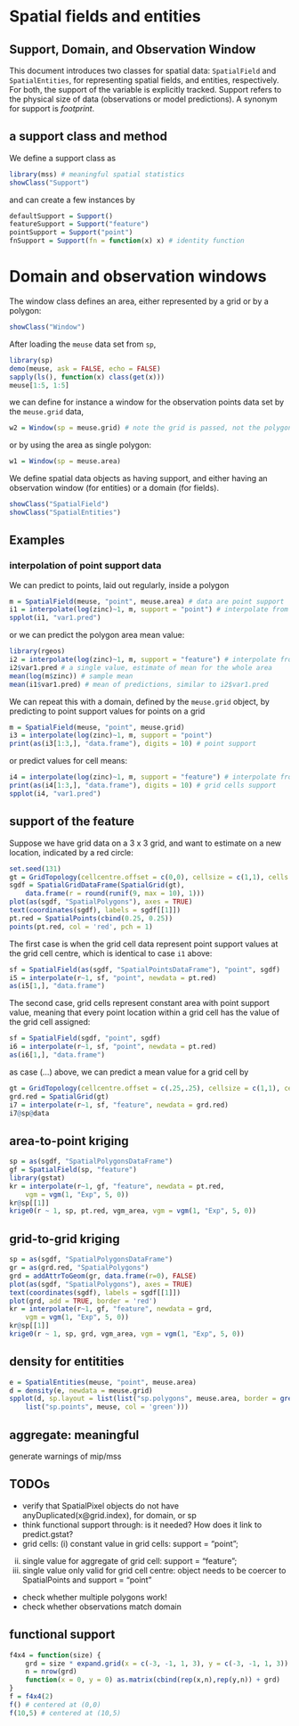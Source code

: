 <!--
%\VignetteEngine{knitr::knitr}
%\VignetteIndexEntry{Spatial and spatio-temporal objects in Google charts}
-->

# Spatial fields and entities

## Support, Domain, and Observation Window
This document introduces two classes for spatial data: `SpatialField`
and `SpatialEntities`, for representing spatial fields, and entities,
respectively. For both, the support of the variable is explicitly tracked. 
Support refers to the physical size of data (observations or model
predictions). A synonym for support is _footprint_.

## a support class and method
We define a support class as
```r
library(mss) # meaningful spatial statistics
showClass("Support")
```
and can create a few instances by
```r
defaultSupport = Support()
featureSupport = Support("feature")
pointSupport = Support("point")
fnSupport = Support(fn = function(x) x) # identity function
```

# Domain and observation windows
The window class defines an area, either represented by a grid or by a polygon:
```r
showClass("Window")
```

After loading the `meuse` data set from `sp`,
```r
library(sp)
demo(meuse, ask = FALSE, echo = FALSE)
sapply(ls(), function(x) class(get(x)))
meuse[1:5, 1:5]
```
we can define for instance a window for the observation points data 
set by the `meuse.grid` data,
```r
w2 = Window(sp = meuse.grid) # note the grid is passed, not the polygons
```
or by using the area as single polygon:
```r
w1 = Window(sp = meuse.area)
```

We define spatial data objects as having support, and either having
an observation window (for entities) or a domain (for fields).
```r
showClass("SpatialField")
showClass("SpatialEntities")
```

## Examples

### interpolation of point support data
We can predict to points, laid out regularly, inside a polygon
```r
m = SpatialField(meuse, "point", meuse.area) # data are point support
i1 = interpolate(log(zinc)~1, m, support = "point") # interpolate from point TO point support
spplot(i1, "var1.pred")
```

or we can predict the polygon area mean value:
```r
library(rgeos)
i2 = interpolate(log(zinc)~1, m, support = "feature") # interpolate from point TO polygon support
i2$var1.pred # a single value, estimate of mean for the whole area
mean(log(m$zinc)) # sample mean
mean(i1$var1.pred) # mean of predictions, similar to i2$var1.pred
```
We can repeat this with a domain, defined by the `meuse.grid` object, by
predicting to point support values for points on a grid
```r
m = SpatialField(meuse, "point", meuse.grid)
i3 = interpolate(log(zinc)~1, m, support = "point")
print(as(i3[1:3,], "data.frame"), digits = 10) # point support
```
or predict values for cell means:
```r
i4 = interpolate(log(zinc)~1, m, support = "feature") # interpolate from point TO feature (cell) support
print(as(i4[1:3,], "data.frame"), digits = 10) # grid cells support
spplot(i4, "var1.pred")
```

## support of the feature
Suppose we have grid data on a 3 x 3 grid, and
want to estimate on a new location, indicated by a red
circle:
```r
set.seed(131)
gt = GridTopology(cellcentre.offset = c(0,0), cellsize = c(1,1), cells.dim = c(3,3))
sgdf = SpatialGridDataFrame(SpatialGrid(gt), 
	data.frame(r = round(runif(9, max = 10), 1)))
plot(as(sgdf, "SpatialPolygons"), axes = TRUE)
text(coordinates(sgdf), labels = sgdf[[1]])
pt.red = SpatialPoints(cbind(0.25, 0.25))
points(pt.red, col = 'red', pch = 1)
```

The first case is when the grid cell data represent
point support values at the grid cell centre, which
is identical to case `i1` above:
```r
sf = SpatialField(as(sgdf, "SpatialPointsDataFrame"), "point", sgdf)
i5 = interpolate(r~1, sf, "point", newdata = pt.red)
as(i5[1,], "data.frame")
```
The second case, grid cells represent constant area with
point support value, meaning that every point location within
a grid cell has the value of the grid cell assigned:
```r
sf = SpatialField(sgdf, "point", sgdf)
i6 = interpolate(r~1, sf, "point", newdata = pt.red)
as(i6[1,], "data.frame")
```
as case (...) above, we can predict a mean value for a grid cell by
```r
gt = GridTopology(cellcentre.offset = c(.25,.25), cellsize = c(1,1), cells.dim = c(1,1))
grd.red = SpatialGrid(gt)
i7 = interpolate(r~1, sf, "feature", newdata = grd.red)
i7@sp@data
```


## area-to-point kriging
```r
sp = as(sgdf, "SpatialPolygonsDataFrame")
gf = SpatialField(sp, "feature")
library(gstat)
kr = interpolate(r~1, gf, "feature", newdata = pt.red, 
	vgm = vgm(1, "Exp", 5, 0))
kr@sp[[1]]
krige0(r ~ 1, sp, pt.red, vgm_area, vgm = vgm(1, "Exp", 5, 0))
```

## grid-to-grid kriging
```r
sp = as(sgdf, "SpatialPolygonsDataFrame")
gr = as(grd.red, "SpatialPolygons")
grd = addAttrToGeom(gr, data.frame(r=0), FALSE)
plot(as(sgdf, "SpatialPolygons"), axes = TRUE)
text(coordinates(sgdf), labels = sgdf[[1]])
plot(grd, add = TRUE, border = 'red')
kr = interpolate(r~1, gf, "feature", newdata = grd, 
	vgm = vgm(1, "Exp", 5, 0))
kr@sp[[1]]
krige0(r ~ 1, sp, grd, vgm_area, vgm = vgm(1, "Exp", 5, 0))
```

## density for entitities
```r
e = SpatialEntities(meuse, "point", meuse.area)
d = density(e, newdata = meuse.grid)
spplot(d, sp.layout = list(list("sp.polygons", meuse.area, border = grey(.5)), 
	list("sp.points", meuse, col = 'green')))
```

## aggregate: meaningful
generate warnings of mip/mss

## TODOs
* verify that SpatialPixel objects do not have anyDuplicated(x@grid.index), for domain, or sp
* think functional support through: is it needed? How does it link to predict.gstat?
* grid cells: (i) constant value in grid cells: support = "point";
(ii) single value for aggregate of grid cell: support = "feature";
(iii) single value only valid for grid cell centre: object needs
to be coercer to SpatialPoints and support = "point"
* check whether multiple polygons work!
* check whether observations match domain

## functional support
```r
f4x4 = function(size) {
	grd = size * expand.grid(x = c(-3, -1, 1, 3), y = c(-3, -1, 1, 3)) / 8
	n = nrow(grd)
	function(x = 0, y = 0) as.matrix(cbind(rep(x,n),rep(y,n)) + grd)
}
f = f4x4(2)
f() # centered at (0,0)
f(10,5) # centered at (10,5)
```
